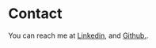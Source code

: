 # Contact

You can reach me at <a target="_blank" href="https://linkedin.com/in/carrillo-jason">Linkedin</a>, and <a target="_blank" href="https://github.com/Jason-Carrillo">Github.</a>.